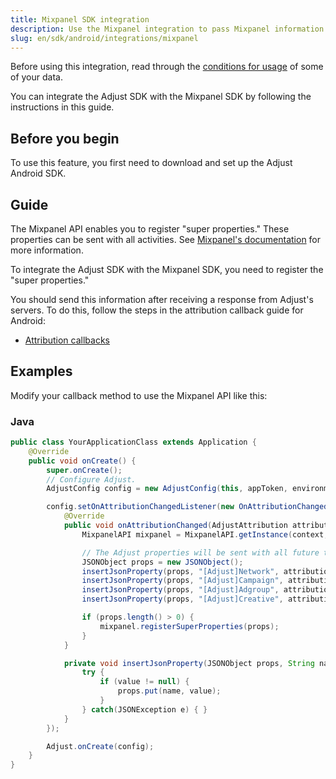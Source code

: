 ```yaml
---
title: Mixpanel SDK integration
description: Use the Mixpanel integration to pass Mixpanel information to Adjust's servers.
slug: en/sdk/android/integrations/mixpanel
---
```


Before using this integration, read through the [conditions for usage](https://github.com/adjust/sdks/blob/master/doc/attribution-data.md) of some of your data.

You can integrate the Adjust SDK with the Mixpanel SDK by following the instructions in this guide.

## Before you begin

To use this feature, you first need to download and set up the Adjust Android SDK.

## Guide

The Mixpanel API enables you to register "super properties." These properties can be sent with all activities. See [Mixpanel's documentation](https://docs.mixpanel.com/docs/tracking/reference/android#super-properties) for more information.

To integrate the Adjust SDK with the Mixpanel SDK, you need to register the "super properties."

You should send this information after receiving a response from Adjust's servers. To do this, follow the steps in the attribution callback guide for Android:

-  [Attribution callbacks](https://help.adjust.com/en/article/attribution-callbacks-android-sdk)

## Examples

Modify your callback method to use the Mixpanel API like this:

<Tabs>
<Tab>

### Java

```java
public class YourApplicationClass extends Application {
    @Override
    public void onCreate() {
        super.onCreate();
        // Configure Adjust.
        AdjustConfig config = new AdjustConfig(this, appToken, environment);

        config.setOnAttributionChangedListener(new OnAttributionChangedListener() {
            @Override
            public void onAttributionChanged(AdjustAttribution attribution) {
                MixpanelAPI mixpanel = MixpanelAPI.getInstance(context, MIXPANEL_TOKEN);

                // The Adjust properties will be sent with all future track calls.
                JSONObject props = new JSONObject();
                insertJsonProperty(props, "[Adjust]Network", attribution.network);
                insertJsonProperty(props, "[Adjust]Campaign", attribution.campaign);
                insertJsonProperty(props, "[Adjust]Adgroup", attribution.adgroup);
                insertJsonProperty(props, "[Adjust]Creative", attribution.creative);

                if (props.length() > 0) {
                    mixpanel.registerSuperProperties(props);
                }
            }

            private void insertJsonProperty(JSONObject props, String name, String value) {
                try {
                    if (value != null) {
                        props.put(name, value);
                    }
                } catch(JSONException e) { }
            }
        });

        Adjust.onCreate(config);
    }
}
```

</Tab>
</Tabs>
